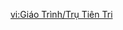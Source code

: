 {{Tutorial
|title    = Oracle Pillar
|subtitle = Gameplay Tutorial
|type     = Event
|icon     = Icon Tutorial Important.png
|about    = Summertide Scales and Tales;Oracle Pillar
|text1    = This was originally a pillar the residents of Simulanka used to pray for oracles, but it has other uses today...<br>As you {{Color|#F39000|view}} the ringed Oracle Pillar, the interact button will emerge. Press it and the {{Color|#F39000|magic thread}} will fly toward the {{Color|#F39000|Oracle Pillar}} next to you and connect to it.
|image1   = Tutorial Oracle Pillar 1.png
|text2    = When unable to connect, you can {{Color|#F39000|attack}} the connected Oracle Pillar to {{Color|#F39000|reset}} all connection states.
|image2   = Tutorial Oracle Pillar 2.png
}}

[[vi:Giáo Trình/Trụ Tiên Tri]]